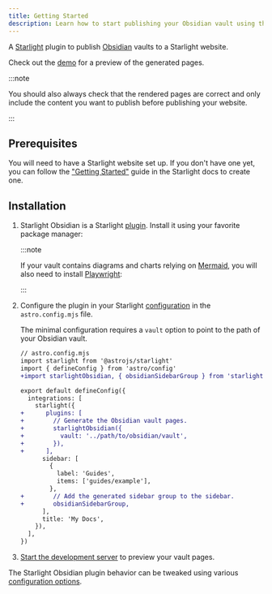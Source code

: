 ```yaml
---
title: Getting Started
description: Learn how to start publishing your Obsidian vault using the Starlight Obsidian plugin.
---
```



A [Starlight](https://starlight.astro.build) plugin to publish [Obsidian](https://obsidian.md) vaults to a Starlight website.

Check out the [demo](https://starlight-obsidian.vercel.app/demo/hello/) for a preview of the generated pages.

:::note

You should also always check that the rendered pages are correct and only include the content you want to publish before publishing your website.

:::

## Prerequisites

You will need to have a Starlight website set up.
If you don't have one yet, you can follow the ["Getting Started"](https://starlight.astro.build/getting-started) guide in the Starlight docs to create one.

## Installation


<Steps>

1. Starlight Obsidian is a Starlight [plugin](https://starlight.astro.build/reference/plugins/). Install it using your favorite package manager:

   <PackageManagers pkg="starlight-obsidian" />

   :::note

   If your vault contains diagrams and charts relying on [Mermaid](https://mermaid.js.org/), you will also need to install [Playwright](https://playwright.dev):

   <PackageManagers type="exec" pkg="playwright" args="install --with-deps chromium" />

   :::

2. Configure the plugin in your Starlight [configuration](https://starlight.astro.build/reference/configuration/#plugins) in the `astro.config.mjs` file.

   The minimal configuration requires a `vault` option to point to the path of your Obsidian vault.

   ```diff lang="js" "../path/to/obsidian/vault"
   // astro.config.mjs
   import starlight from '@astrojs/starlight'
   import { defineConfig } from 'astro/config'
   +import starlightObsidian, { obsidianSidebarGroup } from 'starlight-obsidian'

   export default defineConfig({
     integrations: [
       starlight({
   +      plugins: [
   +        // Generate the Obsidian vault pages.
   +        starlightObsidian({
   +          vault: '../path/to/obsidian/vault',
   +        }),
   +      ],
         sidebar: [
           {
             label: 'Guides',
             items: ['guides/example'],
           },
   +        // Add the generated sidebar group to the sidebar.
   +        obsidianSidebarGroup,
         ],
         title: 'My Docs',
       }),
     ],
   })
   ```

3. [Start the development server](https://starlight.astro.build/getting-started/#start-the-development-server) to preview your vault pages.

</Steps>

The Starlight Obsidian plugin behavior can be tweaked using various [configuration options](/configuration).
